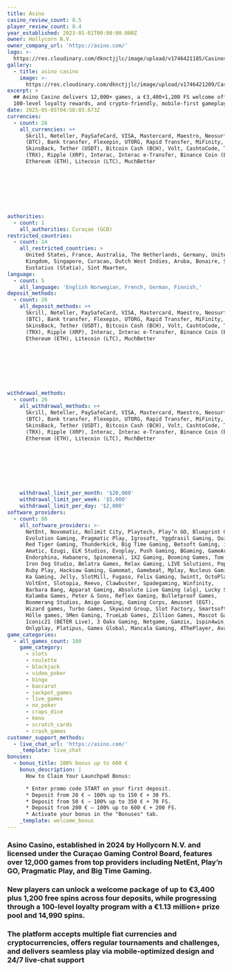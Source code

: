 ```yaml
---
title: Asino
casino_review_count: 8.5
player_review_count: 8.4
year_established: 2023-01-01T00:00:00.000Z
owner: Hollycorn N.V.
owner_company_url: 'https://asino.com/'
logo: >-
  https://res.cloudinary.com/dknctjjlc/image/upload/v1746421185/Casinos/Asino/Screenshot_2025-05-05_at_7.59.23_emvht6.png
gallery:
  - title: asino casino
    image: >-
      https://res.cloudinary.com/dknctjjlc/image/upload/v1746421209/Casinos/Asino/Screenshot_2025-05-05_at_7.59.58_klgsyk.png
excerpt: >
  ## Asino Casino delivers 12,000+ games, a €3,400+1,200 FS welcome offer,
  100‑level loyalty rewards, and crypto‑friendly, mobile‑first gameplay.
date: 2025-05-05T04:58:03.673Z
currencies:
  - count: 26
    all_currencies: >+
      Skrill, Neteller, PaySafeCard, VISA, Mastercard, Maestro, Neosurf, Bitcoin
      (BTC), Bank transfer, Flexepin, UTORG, Rapid Transfer, MiFinity,
      SkinsBack, Tether (USDT), Bitcoin Cash (BCH), Volt, CashtoCode, Tron
      (TRX), Ripple (XRP), Interac, Interac e‑Transfer, Binance Coin (BNB),
      Ethereum (ETH), Litecoin (LTC), MuchBetter








authorities:
  - count: 1
    all_authorities: Curaçao (GCB)
restricted_countries:
  - count: 14
    all_restricted_countries: >
      United States, France, Australia, The Netherlands, Germany, United
      Kingdom, Singapore, Curacao, Dutch West Indies, Aruba, Bonaire, Saba, Sint
      Eustatius (Statia), Sint Maarten,
language:
  - count: 5
    all_language: 'English Norwegian, French, German, Finnish,'
deposit_methods:
  - count: 26
    all_deposit_methods: >+
      Skrill, Neteller, PaySafeCard, VISA, Mastercard, Maestro, Neosurf, Bitcoin
      (BTC), Bank transfer, Flexepin, UTORG, Rapid Transfer, MiFinity,
      SkinsBack, Tether (USDT), Bitcoin Cash (BCH), Volt, CashtoCode, Tron
      (TRX), Ripple (XRP), Interac, Interac e‑Transfer, Binance Coin (BNB),
      Ethereum (ETH), Litecoin (LTC), MuchBetter








withdrawal_methods:
  - count: 26
    all_withdrawal_methods: >+
      Skrill, Neteller, PaySafeCard, VISA, Mastercard, Maestro, Neosurf, Bitcoin
      (BTC), Bank transfer, Flexepin, UTORG, Rapid Transfer, MiFinity,
      SkinsBack, Tether (USDT), Bitcoin Cash (BCH), Volt, CashtoCode, Tron
      (TRX), Ripple (XRP), Interac, Interac e‑Transfer, Binance Coin (BNB),
      Ethereum (ETH), Litecoin (LTC), MuchBetter








    withdrawal_limit_per_month: '$20,000'
    withdrawal_limit_per_week: '$5,000'
    withdrawal_limit_per_day: '$2,000'
software_providers:
  - count: 86
    all_software_providers: >-
      NetEnt, Novomatic, Nolimit City, Playtech, Play’n GO, Blueprint Gaming,
      Evolution Gaming, Pragmatic Play, Igrosoft, Yggdrasil Gaming, Quickspin,
      Red Tiger Gaming, Thunderkick, Big Time Gaming, Betsoft Gaming, iSoftBet,
      Amatic, Ezugi, ELK Studios, Evoplay, Push Gaming, BGaming, GameArt,
      Endorphina, Habanero, Spinomenal, 1X2 Gaming, Booming Games, Tom Horn,
      Iron Dog Studio, Belatra Games, Relax Gaming, LIVE Solutions, Popiplay,
      Ruby Play, Hacksaw Gaming, Gamomat, Gamebeat, Mplay, Nucleus Gaming,
      Ka Gaming, Jelly, SlotMill, Fugaso, Felix Gaming, Swintt, OctoPlay,
      VoltEnt, Slotopia, Reevo, Clawbuster, Spadegaming, Winfinity,
      Barbara Bang, Apparat Gaming, Absolute Live Gaming (alg), Lucky Streak,
      Kalamba Games, Peter & Sons, Reflex Gaming, Bulletproof Games,
      Boomerang Studios, Amigo Gaming, Gaming Corps, Amusnet (EGT),
      Wizard games, Turbo Games, Skywind Group, Slot Factory, Smartsoft Gaming,
      Hölle games, 5Men Gaming, TrueLab Games, Zillion Games, Mascot Gaming,
      Iconic21 (BETER Live), 3 Oaks Gaming, Netgame, Gamzix, 1spin4win,
      Onlyplay, Platipus, Games Global, Mancala Gaming, 4ThePlayer, AvatarUX
game_categories:
  - all_games_count: 100
    game_category:
      - slots
      - roulette
      - blackjack
      - video_poker
      - bingo
      - baccarat
      - jackpot_games
      - live_games
      - no_poker
      - craps_dice
      - keno
      - scratch_cards
      - crash_games
customer_support_methods:
  - live_chat_url: 'https://asino.com/'
    _template: live_chat
bonuses:
  - bonus_title: 100% bonus up to 600 €
    bonus_description: |
      How to Claim Your Launchpad Bonus:

      * Enter promo code START on your first deposit.
      * Deposit from 20 € – 100% up to 150 € + 30 FS.
      * Deposit from 50 € – 100% up to 350 € + 70 FS.
      * Deposit from 200 € – 100% up to 600 € + 200 FS.
      * Activate your bonus in the "Bonuses" tab.
    _template: welcome_bonus
---
```


### Asino Casino, established in 2024 by Hollycorn N.V. and licensed under the Curaçao Gaming Control Board, features over 12,000 games from top providers including NetEnt, Play’n GO, Pragmatic Play, and Big Time Gaming. 

### New players can unlock a welcome package of up to €3,400 plus 1,200 free spins across four deposits, while progressing through a 100‑level loyalty program with a €1.13 million+ prize pool and 14,990 spins. 

### The platform accepts multiple fiat currencies and cryptocurrencies, offers regular tournaments and challenges, and delivers seamless play via mobile‑optimized design and 24/7 live‑chat support
